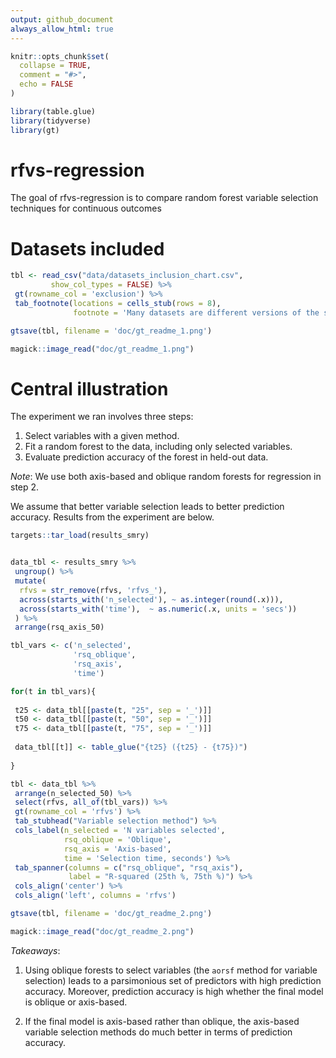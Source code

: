 ```yaml
---
output: github_document
always_allow_html: true
---
```


<!-- README.md is generated from README.Rmd. Please edit that file -->

```r
knitr::opts_chunk$set(
  collapse = TRUE,
  comment = "#>",
  echo = FALSE
)

library(table.glue)
library(tidyverse)
library(gt)

```

# rfvs-regression

<!-- badges: start -->
<!-- badges: end -->

The goal of rfvs-regression is to compare random forest variable selection techniques for continuous outcomes

# Datasets included

```r

tbl <- read_csv("data/datasets_inclusion_chart.csv", 
         show_col_types = FALSE) %>% 
 gt(rowname_col = 'exclusion') %>% 
 tab_footnote(locations = cells_stub(rows = 8), 
              footnote = 'Many datasets are different versions of the same data')

gtsave(tbl, filename = 'doc/gt_readme_1.png')

magick::image_read("doc/gt_readme_1.png")

```

# Central illustration

The experiment we ran involves three steps:

1. Select variables with a given method.
1. Fit a random forest to the data, including only selected variables.
1. Evaluate prediction accuracy of the forest in held-out data.

*Note*: We use both axis-based and oblique random forests for regression in step 2. 

We assume that better variable selection leads to better prediction accuracy. Results from the experiment are below.

```r

targets::tar_load(results_smry)


data_tbl <- results_smry %>% 
 ungroup() %>% 
 mutate(
  rfvs = str_remove(rfvs, 'rfvs_'),
  across(starts_with('n_selected'), ~ as.integer(round(.x))),
  across(starts_with('time'),  ~ as.numeric(.x, units = 'secs'))
 ) %>% 
 arrange(rsq_axis_50)

tbl_vars <- c('n_selected',
              'rsq_oblique', 
              'rsq_axis',
              'time')

for(t in tbl_vars){
 
 t25 <- data_tbl[[paste(t, "25", sep = '_')]]
 t50 <- data_tbl[[paste(t, "50", sep = '_')]]
 t75 <- data_tbl[[paste(t, "75", sep = '_')]]
 
 data_tbl[[t]] <- table_glue("{t25} ({t25} - {t75})")
 
}

tbl <- data_tbl %>% 
 arrange(n_selected_50) %>% 
 select(rfvs, all_of(tbl_vars)) %>% 
 gt(rowname_col = 'rfvs') %>% 
 tab_stubhead("Variable selection method") %>% 
 cols_label(n_selected = 'N variables selected',
            rsq_oblique = 'Oblique',
            rsq_axis = 'Axis-based',
            time = 'Selection time, seconds') %>% 
 tab_spanner(columns = c("rsq_oblique", "rsq_axis"), 
             label = "R-squared (25th %, 75th %)") %>% 
 cols_align('center') %>% 
 cols_align('left', columns = 'rfvs')

gtsave(tbl, filename = 'doc/gt_readme_2.png')

magick::image_read("doc/gt_readme_2.png")

```

*Takeaways*: 

1. Using oblique forests to select variables (the `aorsf` method for variable selection) leads to a parsimonious set of predictors with high prediction accuracy. Moreover, prediction accuracy is high whether the final model is oblique or axis-based.  

1. If the final model is axis-based rather than oblique, the axis-based variable selection methods do much better in terms of prediction accuracy.

